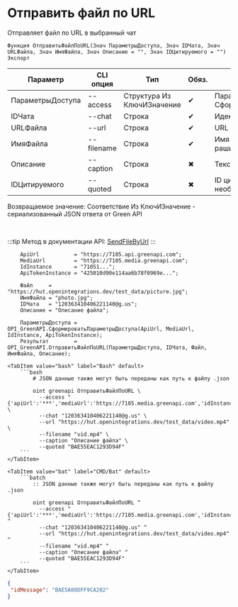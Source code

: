 ﻿---
sidebar_position: 3
description: Отправить файл по URL и другие функции для работы с Green API в Открытом пакете интеграций - бесплатной open-source библиотеке интеграций для 1С:Предприятие 8, OneScript и CLI
keywords: [1C, 1С, 1С:Предприятие, 1С:Предприятие 8.3, API, Интеграция, Сервисы, Обмен, OneScript, CLI, Green API]
---


# Отправить файл по URL
 Отправляет файл по URL в выбранный чат



`Функция ОтправитьФайлПоURL(Знач ПараметрыДоступа, Знач IDЧата, Знач URLФайла, Знач ИмяФайла, Знач Описание = "", Знач IDЦитируемого = "") Экспорт`

  | Параметр | CLI опция | Тип | Обяз. | Назначение |
  |-|-|-|-|-|
  | ПараметрыДоступа | --access | Структура Из КлючИЗначение | &#x2714; | Параметры доступа. См. СформироватьПараметрыДоступа |
  | IDЧата | --chat | Строка | &#x2714; | Идентификатор чата |
  | URLФайла | --url | Строка | &#x2714; | URL файла для отправки |
  | ИмяФайла | --filename | Строка | &#x2714; | Имя загружаемого файла с раширением |
  | Описание | --caption | Строка | &#x2716; | Текст сообщения под файлом |
  | IDЦитируемого | --quoted | Строка | &#x2716; | ID цитируемого сообщения, если необходимо |

  
  Возвращаемое значение:   Соответствие Из КлючИЗначение - сериализованный JSON ответа от Green API

<br/>

:::tip
Метод в документации API: [SendFileByUrl](https://green-api.com/docs/api/sending/SendFileByUrl/)
:::
<br/>



```bsl title="Пример использования для 1С:Предприятие/OneScript"
    ApiUrl           = "https://7105.api.greenapi.com";
    MediaUrl         = "https://7105.media.greenapi.com";
    IdInstance       = "71051...";
    ApiTokenInstance = "425010d90e114aa6b78f0969e...";

    Файл     = "https://hut.openintegrations.dev/test_data/picture.jpg";
    ИмяФайла = "photo.jpg";
    IDЧата   = "120363410406221140@g.us";
    Описание = "Описание файла";

    ПараметрыДоступа = OPI_GreenAPI.СформироватьПараметрыДоступа(ApiUrl, MediaUrl, IdInstance, ApiTokenInstance);
    Результат        = OPI_GreenAPI.ОтправитьФайлПоURL(ПараметрыДоступа, IDЧата, Файл, ИмяФайла, Описание);
```
    

 <Tabs>
  
    <TabItem value="bash" label="Bash" default>
        ```bash
            # JSON данные также могут быть переданы как путь к файлу .json
            
            oint greenapi ОтправитьФайлПоURL \
              --access "{'apiUrl':'***','mediaUrl':'https://7105.media.greenapi.com','idInstance':'7105187566','apiTokenInstance':'***'}" \
              --chat "120363410406221140@g.us" \
              --url "https://hut.openintegrations.dev/test_data/video.mp4" \
              --filename "vid.mp4" \
              --caption "Описание файла" \
              --quoted "BAE55EAC1293D94F"
        ```
    </TabItem>
  
    <TabItem value="bat" label="CMD/Bat" default>
        ```batch
            :: JSON данные также могут быть переданы как путь к файлу .json
            
            oint greenapi ОтправитьФайлПоURL ^
              --access "{'apiUrl':'***','mediaUrl':'https://7105.media.greenapi.com','idInstance':'7105187566','apiTokenInstance':'***'}" ^
              --chat "120363410406221140@g.us" ^
              --url "https://hut.openintegrations.dev/test_data/video.mp4" ^
              --filename "vid.mp4" ^
              --caption "Описание файла" ^
              --quoted "BAE55EAC1293D94F"
        ```
    </TabItem>
</Tabs>


```json title="Результат"
{
 "idMessage": "BAE5A80DFF9CA202"
}
```

